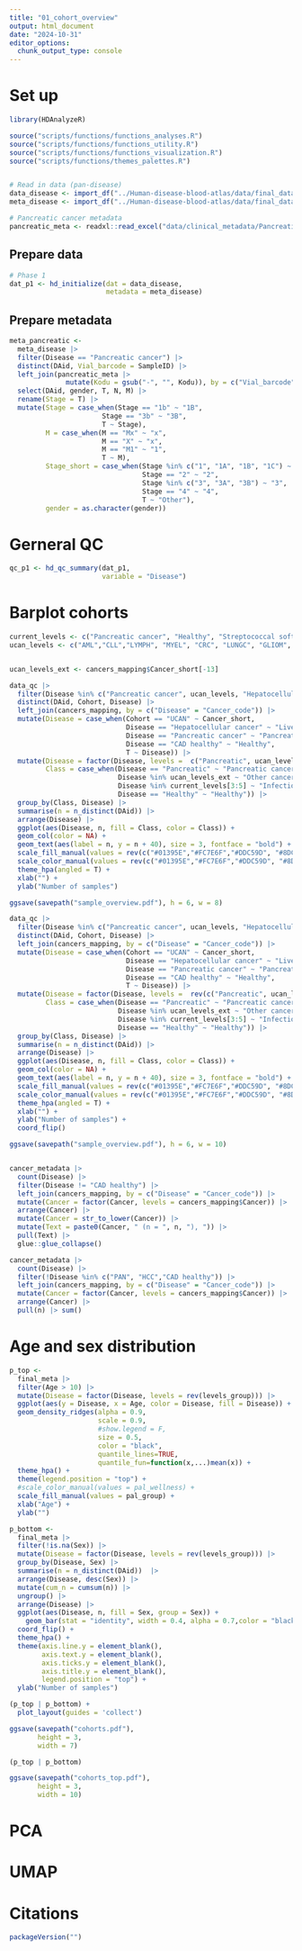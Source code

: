 ```yaml
---
title: "01_cohort_overview"
output: html_document
date: "2024-10-31"
editor_options: 
  chunk_output_type: console
---
```


# Set up

```r
library(HDAnalyzeR)

source("scripts/functions/functions_analyses.R")
source("scripts/functions/functions_utility.R")
source("scripts/functions/functions_visualization.R")
source("scripts/functions/themes_palettes.R")


# Read in data (pan-disease)
data_disease <- import_df("../Human-disease-blood-atlas/data/final_data/HPA/v24_2/disease_data_phase1.tsv")
meta_disease <- import_df("../Human-disease-blood-atlas/data/final_data/HPA/v24_2/disease_meta_phase1.tsv")

# Pancreatic cancer metadata
pancreatic_meta <- readxl::read_excel("data/clinical_metadata/Pancreatic/UPApatients.xlsx")
```


## Prepare data

```r
# Phase 1
dat_p1 <- hd_initialize(dat = data_disease,
                        metadata = meta_disease)
```

## Prepare metadata

```r
meta_pancreatic <- 
  meta_disease |> 
  filter(Disease == "Pancreatic cancer") |> 
  distinct(DAid, Vial_barcode = SampleID) |> 
  left_join(pancreatic_meta |> 
              mutate(Kodu = gsub("-", "", Kodu)), by = c("Vial_barcode" = "Kodu")) |> 
  select(DAid, gender, T, N, M) |> 
  rename(Stage = T) |> 
  mutate(Stage = case_when(Stage == "1b" ~ "1B",
                       Stage == "3b" ~ "3B",
                       T ~ Stage),
         M = case_when(M == "Mx" ~ "x",
                       M == "X" ~ "x",
                       M == "M1" ~ "1",
                       T ~ M),
         Stage_short = case_when(Stage %in% c("1", "1A", "1B", "1C") ~ "1",
                                 Stage == "2" ~ "2",
                                 Stage %in% c("3", "3A", "3B") ~ "3",
                                 Stage == "4" ~ "4",
                                 T ~ "Other"),
         gender = as.character(gender))
```

# Gerneral QC

```r
qc_p1 <- hd_qc_summary(dat_p1,
                       variable = "Disease")
```

# Barplot cohorts 

```r
current_levels <- c("Pancreatic cancer", "Healthy", "Streptococcal soft tissue infection", "Influenza", "Malaria")
ucan_levels <- c("AML","CLL","LYMPH", "MYEL", "CRC", "LUNGC", "GLIOM", "BRC", "CVX", "ENDC", "OVC", "PRC")


ucan_levels_ext <- cancers_mapping$Cancer_short[-13]

data_qc |> 
  filter(Disease %in% c("Pancreatic cancer", ucan_levels, "Hepatocellular cancer", current_levels[3:5], "CAD healthy")) |> 
  distinct(DAid, Cohort, Disease) |> 
  left_join(cancers_mapping, by = c("Disease" = "Cancer_code")) |> 
  mutate(Disease = case_when(Cohort == "UCAN" ~ Cancer_short,
                             Disease == "Hepatocellular cancer" ~ "Liver",
                             Disease == "Pancreatic cancer" ~ "Pancreatic",
                             Disease == "CAD healthy" ~ "Healthy",
                             T ~ Disease)) |> 
  mutate(Disease = factor(Disease, levels =  c("Pancreatic", ucan_levels_ext, current_levels[3:5], "Healthy")),
         Class = case_when(Disease == "Pancreatic" ~ "Pancreatic cancer",
                           Disease %in% ucan_levels_ext ~ "Other cancers",
                           Disease %in% current_levels[3:5] ~ "Infectious diseases",
                           Disease == "Healthy" ~ "Healthy")) |> 
  group_by(Class, Disease) |> 
  summarise(n = n_distinct(DAid)) |> 
  arrange(Disease) |> 
  ggplot(aes(Disease, n, fill = Class, color = Class)) +
  geom_col(color = NA) +
  geom_text(aes(label = n, y = n + 40), size = 3, fontface = "bold") +
  scale_fill_manual(values = rev(c("#01395E","#FC7E6F","#DDC59D", "#8DC3AF"))) +
  scale_color_manual(values = rev(c("#01395E","#FC7E6F","#DDC59D", "#8DC3AF"))) +
  theme_hpa(angled = T) +
  xlab("") +
  ylab("Number of samples")

ggsave(savepath("sample_overview.pdf"), h = 6, w = 8)

data_qc |> 
  filter(Disease %in% c("Pancreatic cancer", ucan_levels, "Hepatocellular cancer", current_levels[3:5], "CAD healthy")) |> 
  distinct(DAid, Cohort, Disease) |> 
  left_join(cancers_mapping, by = c("Disease" = "Cancer_code")) |> 
  mutate(Disease = case_when(Cohort == "UCAN" ~ Cancer_short,
                             Disease == "Hepatocellular cancer" ~ "Liver",
                             Disease == "Pancreatic cancer" ~ "Pancreatic",
                             Disease == "CAD healthy" ~ "Healthy",
                             T ~ Disease)) |> 
  mutate(Disease = factor(Disease, levels =  rev(c("Pancreatic", ucan_levels_ext, current_levels[3:5], "Healthy"))),
         Class = case_when(Disease == "Pancreatic" ~ "Pancreatic cancer",
                           Disease %in% ucan_levels_ext ~ "Other cancers",
                           Disease %in% current_levels[3:5] ~ "Infectious diseases",
                           Disease == "Healthy" ~ "Healthy")) |> 
  group_by(Class, Disease) |> 
  summarise(n = n_distinct(DAid)) |> 
  arrange(Disease) |> 
  ggplot(aes(Disease, n, fill = Class, color = Class)) +
  geom_col(color = NA) +
  geom_text(aes(label = n, y = n + 40), size = 3, fontface = "bold") +
  scale_fill_manual(values = rev(c("#01395E","#FC7E6F","#DDC59D", "#8DC3AF"))) +
  scale_color_manual(values = rev(c("#01395E","#FC7E6F","#DDC59D", "#8DC3AF"))) +
  theme_hpa(angled = T) +
  xlab("") +
  ylab("Number of samples") +
  coord_flip()

ggsave(savepath("sample_overview.pdf"), h = 6, w = 10)


cancer_metadata |> 
  count(Disease) |> 
  filter(Disease != "CAD healthy") |> 
  left_join(cancers_mapping, by = c("Disease" = "Cancer_code")) |> 
  mutate(Cancer = factor(Cancer, levels = cancers_mapping$Cancer)) |> 
  arrange(Cancer) |> 
  mutate(Cancer = str_to_lower(Cancer)) |> 
  mutate(Text = paste0(Cancer, " (n = ", n, "), ")) |> 
  pull(Text) |> 
  glue::glue_collapse()

cancer_metadata |> 
  count(Disease) |> 
  filter(!Disease %in% c("PAN", "HCC","CAD healthy")) |> 
  left_join(cancers_mapping, by = c("Disease" = "Cancer_code")) |> 
  mutate(Cancer = factor(Cancer, levels = cancers_mapping$Cancer)) |> 
  arrange(Cancer) |> 
  pull(n) |> sum()

```


# Age and sex distribution

```r
p_top <- 
  final_meta |> 
  filter(Age > 10) |> 
  mutate(Disease = factor(Disease, levels = rev(levels_group))) |> 
  ggplot(aes(y = Disease, x = Age, color = Disease, fill = Disease)) + 
  geom_density_ridges(alpha = 0.9,
                      scale = 0.9,
                      #show.legend = F,
                      size = 0.5,
                      color = "black",
                      quantile_lines=TRUE,
                      quantile_fun=function(x,...)mean(x)) +
  theme_hpa() +
  theme(legend.position = "top") +
  #scale_color_manual(values = pal_wellness) +
  scale_fill_manual(values = pal_group) +
  xlab("Age") +
  ylab("")  

p_bottom <- 
  final_meta |> 
  filter(!is.na(Sex)) |> 
  mutate(Disease = factor(Disease, levels = rev(levels_group))) |> 
  group_by(Disease, Sex) |> 
  summarise(n = n_distinct(DAid))  |>  
  arrange(Disease, desc(Sex)) |> 
  mutate(cum_n = cumsum(n)) |> 
  ungroup() |> 
  arrange(Disease) |> 
  ggplot(aes(Disease, n, fill = Sex, group = Sex)) +
    geom_bar(stat = "identity", width = 0.4, alpha = 0.7,color = "black") +
  coord_flip() +
  theme_hpa() +
  theme(axis.line.y = element_blank(),
        axis.text.y = element_blank(),
        axis.ticks.y = element_blank(),
        axis.title.y = element_blank(),
        legend.position = "top") +
  ylab("Number of samples") 

(p_top | p_bottom) +
  plot_layout(guides = 'collect')

ggsave(savepath("cohorts.pdf"),
       height = 3,
       width = 7)

(p_top | p_bottom) 

ggsave(savepath("cohorts_top.pdf"),
       height = 3,
       width = 10)
```

# PCA 

# UMAP    



# Citations

```r
packageVersion("")
```



